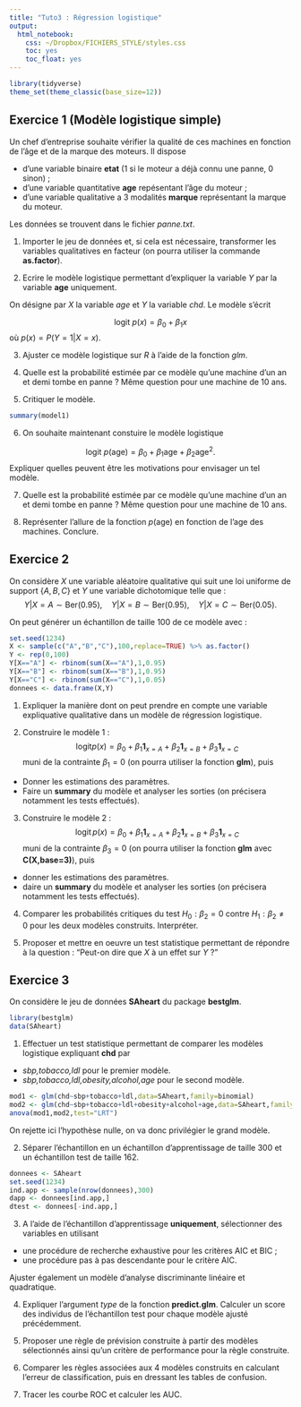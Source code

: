 ```yaml
---
title: "Tuto3 : Régression logistique"
output:
  html_notebook: 
    css: ~/Dropbox/FICHIERS_STYLE/styles.css
    toc: yes
    toc_float: yes
---
```


```r
library(tidyverse)
theme_set(theme_classic(base_size=12))
```

## Exercice 1 (Modèle logistique simple)

Un chef d'entreprise souhaite vérifier la qualité de ces machines en fonction de l'âge et de la marque des moteurs. Il dispose 

* d'une variable binaire **etat** (1 si le moteur a déjà connu une panne, 0 sinon) ;
* d'une variable quantitative **age** repésentant l'âge du moteur ;
* d'une variable qualitative a 3 modalités **marque** représentant la marque du moteur.

Les données se trouvent dans le fichier *panne.txt*.

1. Importer le jeu de données et, si cela est nécessaire, transformer les variables qualitatives en facteur (on pourra utiliser la commande **as.factor**).


2. Ecrire le modèle logistique permettant d'expliquer la variable $Y$ par la variable **age** uniquement.

On désigne par $X$ la variable *age* et $Y$ la variable *chd*. Le modèle s'écrit

$$\text{logit } p(x)=\beta_0+\beta_1 x$$
où $p(x)=P(Y=1|X=x)$.

3. Ajuster ce modèle logistique sur *R* à l'aide de la fonction *glm*.


4. Quelle est la probabilité estimée par ce modèle qu'une machine d'un an et demi tombe en panne ? Même question pour une machine de 10 ans.



5. Critiquer le modèle.

```r
summary(model1)
```

6. On souhaite maintenant constuire le modèle logistique

$$\textrm{logit }p(\textrm{age})=\beta_0+\beta_1\textrm{age}+\beta_2\textrm{age}^2.$$
Expliquer quelles peuvent être les motivations pour envisager un tel modèle.


7. Quelle est la probabilité estimée par ce modèle qu'une machine d'un an et demi tombe en panne ? Même question pour une machine de 10 ans.

8. Représenter l'allure de la fonction $p(\textrm{age})$ en fonction de l'age des machines. Conclure.

## Exercice 2

On considère $X$ une variable aléatoire qualitative qui suit une loi uniforme de support $\{A,B,C\}$ et $Y$ une variable dichotomique telle que :
$$Y|X=A\sim\textrm{Ber}(0.95),\quad Y|X=B\sim\textrm{Ber}(0.95),\quad Y|X=C\sim\textrm{Ber}(0.05).$$

On peut générer un échantillon de taille 100 de ce modèle avec :

```r
set.seed(1234)
X <- sample(c("A","B","C"),100,replace=TRUE) %>% as.factor()
Y <- rep(0,100)
Y[X=="A"] <- rbinom(sum(X=="A"),1,0.95)
Y[X=="B"] <- rbinom(sum(X=="B"),1,0.95)
Y[X=="C"] <- rbinom(sum(X=="C"),1,0.05)
donnees <- data.frame(X,Y)
```


1. Expliquer la manière dont on peut prendre en compte une variable expliquative qualitative dans un modèle de régression logistique.


2. Construire le modèle 1 :
$$\textrm{logit} p(x)=\beta_0+\beta_1\mathbf{1}_{x=A}+\beta_2\mathbf{1}_{x=B}+\beta_3\mathbf{1}_{x=C}$$
muni de la contrainte $\beta_1=0$ (on pourra utiliser la fonction **glm**), puis

  * Donner les estimations des paramètres.
  * Faire un **summary** du modèle et analyser les sorties (on précisera notamment les tests effectués).


3. Construire le modèle 2 :
$$\textrm{logit}\, p(x)=\beta_0+\beta_1\mathbf{1}_{x=A}+\beta_2\mathbf{1}_{x=B}+\beta_3\mathbf{1}_{x=C}$$
muni de la contrainte $\beta_3=0$ (on pourra utiliser la fonction **glm** avec **C(X,base=3)**), puis

  * donner les estimations des paramètres.
  * daire un **summary** du modèle et analyser les sorties (on précisera notamment les tests effectués).


4. Comparer les probabilités critiques du test $H_0 : \beta_2=0$ contre $H_1 : \beta_2\neq 0$ pour les deux modèles construits. Interpréter.

5. Proposer et mettre en oeuvre un test statistique permettant de répondre à la question : "Peut-on dire que $X$ à un effet sur $Y$ ?"


## Exercice 3

On considère le jeu de données **SAheart** du package **bestglm**.

```r
library(bestglm)
data(SAheart)
```

1. Effectuer un test statistique permettant de comparer les modèles logistique expliquant **chd** par 

* *sbp,tobacco,ldl* pour le premier modèle.
* *sbp,tobacco,ldl,obesity,alcohol,age* pour le second modèle.

```r
mod1 <- glm(chd~sbp+tobacco+ldl,data=SAheart,family=binomial)
mod2 <- glm(chd~sbp+tobacco+ldl+obesity+alcohol+age,data=SAheart,family=binomial)
anova(mod1,mod2,test="LRT")
```

On rejette ici l'hypothèse nulle, on va donc privilégier le grand modèle.

2. Séparer l'échantillon en un échantillon d'apprentissage de taille 300 et un échantillon test de taille 162.

```r
donnees <- SAheart
set.seed(1234)
ind.app <- sample(nrow(donnees),300)
dapp <- donnees[ind.app,]
dtest <- donnees[-ind.app,]
```


3. A l'aide de l'échantillon d'apprentissage **uniquement**, sélectionner des variables en utilisant
 
  * une procédure de recherche exhaustive pour les critères AIC et BIC ;
  * une procédure pas à pas descendante pour le critère AIC.

Ajuster également un modèle d'analyse discriminante linéaire et quadratique.


4. Expliquer l'argument *type* de la fonction **predict.glm**. Calculer un score des individus de l'échantillon test pour chaque modèle ajusté précédemment.


5. Proposer une règle de prévision construite à partir des modèles sélectionnés ainsi qu'un critère de performance pour la règle construite.


6. Comparer les règles associées aux 4 modèles construits en calculant l'erreur de classification, puis en dressant les tables de confusion.

7. Tracer les courbe ROC et calculer les AUC.






